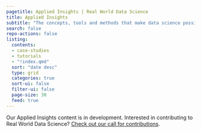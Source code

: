 ```yaml
---
pagetitle: Applied Insights | Real World Data Science
title: Applied Insights
subtitle: "The concepts, tools and methods that make data science possible. In this section: [Case Studies](case-studies/index.qmd) | [Tutorials](tutorials/index.qmd)"
search: false
repo-actions: false
listing:
  contents: 
  - case-studies
  - tutorials
  - "!index.qmd"
  sort: "date desc"
  type: grid
  categories: true
  sort-ui: false
  filter-ui: false
  page-size: 30
  feed: true
---
```

Our Applied Insights content is in development. Interested in contributing to Real World Data Science? [Check out our call for contributions](/contributor-docs/call-for-contributions.qmd).
